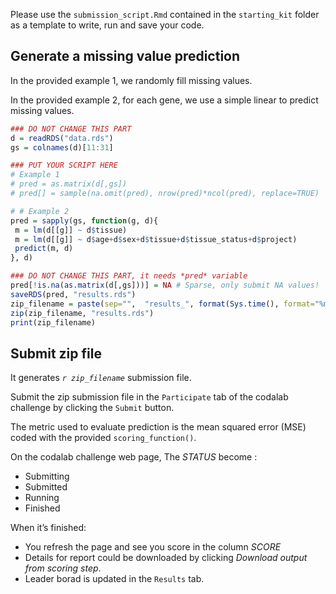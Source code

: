 Please use the `submission_script.Rmd` contained in the `starting_kit` folder as a template to write, run and save your code.


## Generate a missing value prediction

In the provided example 1, we randomly fill missing values.

In the provided example 2, for each gene, we use a simple linear to predict missing values.



```r
### DO NOT CHANGE THIS PART
d = readRDS("data.rds")
gs = colnames(d)[11:31]

### PUT YOUR SCRIPT HERE
# Example 1
# pred = as.matrix(d[,gs])
# pred[] = sample(na.omit(pred), nrow(pred)*ncol(pred), replace=TRUE)

# # Example 2
pred = sapply(gs, function(g, d){
 m = lm(d[[g]] ~ d$tissue)
 m = lm(d[[g]] ~ d$age+d$sex+d$tissue+d$tissue_status+d$project)
 predict(m, d)
}, d)

### DO NOT CHANGE THIS PART, it needs *pred* variable
pred[!is.na(as.matrix(d[,gs]))] = NA # Sparse, only submit NA values!
saveRDS(pred, "results.rds")
zip_filename = paste(sep="",  "results_", format(Sys.time(), format="%m_%d_%Y_%s"), ".zip")
zip(zip_filename, "results.rds")
print(zip_filename)
```

## Submit zip file

It generates *`r zip_filename`* submission file.

Submit the zip submission file in the `Participate` tab of the codalab challenge by clicking the `Submit` button.

The metric used to evaluate prediction is the mean squared error (MSE) coded with the provided `scoring_function()`.

On the codalab challenge web page, The *STATUS* become : 

  - Submitting
  - Submitted	
  - Running
  - Finished

When it’s finished: 

  - You refresh the page and see you score in the column *SCORE* 
  - Details for report could be downloaded by clicking *Download output from scoring step*.
  - Leader borad is updated in the `Results` tab.



